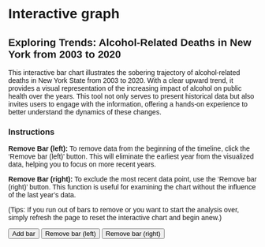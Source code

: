 # Interactive graph

## Exploring Trends: Alcohol-Related Deaths in New York from 2003 to 2020

This interactive bar chart illustrates the sobering trajectory of alcohol-related deaths in New York State from 2003 to 2020. With a clear upward trend, it provides a visual representation of the increasing impact of alcohol on public health over the years. This tool not only serves to present historical data but also invites users to engage with the information, offering a hands-on experience to better understand the dynamics of these changes.

### Instructions
**Remove Bar (left):** To remove data from the beginning of the timeline, click the 'Remove bar (left)' button. This will eliminate the earliest year from the visualized data, helping you to focus on more recent years.  

**Remove Bar (right):** To exclude the most recent data point, use the 'Remove bar (right)' button. This function is useful for examining the chart without the influence of the last year's data.

(Tips: If you run out of bars to remove or you want to start the analysis over, simply refresh the page to reset the interactive chart and begin anew.)

<style>
  * {
    font-family: sans-serif;
  }
</style> 

<div id="plot">
</div>

<script src="https://cdn.jsdelivr.net/npm/d3@7"></script>
<script src="scripts/myscript.js"></script>

<button onclick="addBar()">Add bar</button>
<button onclick="removeBarLeft()">Remove bar (left)</button>
<button onclick="removeBarRight()">Remove bar (right)</button>
